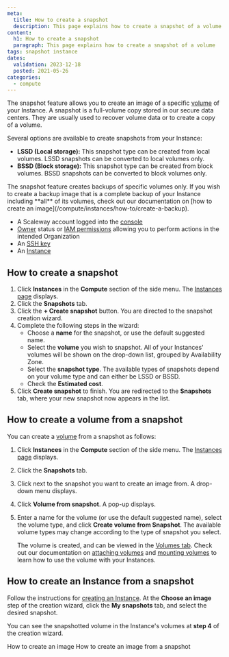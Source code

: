 ```yaml
---
meta:
  title: How to create a snapshot
  description: This page explains how to create a snapshot of a volume
content:
  h1: How to create a snapshot
  paragraph: This page explains how to create a snapshot of a volume
tags: snapshot instance
dates:
  validation: 2023-12-18
  posted: 2021-05-26
categories:
  - compute
---
```


The snapshot feature allows you to create an image of a specific [volume](/compute/instances/concepts/#volumes) of your Instance. A snapshot is a full-volume copy stored in our secure data centers. They are usually used to recover volume data or to create a copy of a volume.

Several options are available to create snapshots from your Instance:

* **LSSD (Local storage):** This snapshot type can be created from local volumes. LSSD snapshots can be converted to local volumes only.
* **BSSD (Block storage):** This snapshot type can be created from block volumes. BSSD snapshots can be converted to block volumes only.

<Message type="note">
  The snapshot feature creates backups of specific volumes only. If you wish to create a backup image that is a complete backup of your Instance including **all** of its volumes, check out our documentation on [how to create an image](/compute/instances/how-to/create-a-backup).
</Message>

<Macro id="requirements" />

- A Scaleway account logged into the [console](https://console.scaleway.com)
- [Owner](/identity-and-access-management/iam/concepts/#owner) status or [IAM permissions](/identity-and-access-management/iam/concepts/#permission) allowing you to perform actions in the intended Organization
- An [SSH key](/identity-and-access-management/organizations-and-projects/how-to/create-ssh-key/)
- An [Instance](/compute/instances/how-to/create-an-instance)

## How to create a snapshot

1. Click **Instances** in the **Compute** section of the side menu. The [Instances page](https://console.scaleway.com/instance/servers) displays.
2. Click the **Snapshots** tab.
    <Lightbox src="scaleway-create-a-snapshot.webp" alt="" />
3. Click the **+ Create snapshot** button. You are directed to the snapshot creation wizard.
4. Complete the following steps in the wizard:
    - Choose a **name** for the snapshot, or use the default suggested name.
    - Select the **volume** you wish to snapshot. All of your Instances' volumes will be shown on the drop-down list, grouped by Availability Zone.
    - Select the **snapshot type**. The available types of snapshots depend on your volume type and can either be LSSD or BSSD. 
    - Check the **Estimated cost**.
5. Click **Create snapshot** to finish. You are redirected to the **Snapshots** tab, where your new snapshot now appears in the list.

## How to create a volume from a snapshot

You can create a [volume](/compute/instances/concepts/#volume) from a snapshot as follows:

1. Click **Instances** in the **Compute** section of the side menu. The [Instances page](https://console.scaleway.com/instance/servers) displays.
2. Click the **Snapshots** tab.
3. Click <Icon name="more" /> next to the snapshot you want to create an image from. A drop-down menu displays.
4. Click **Volume from snapshot**. A pop-up displays.
    <Lightbox src="scaleway-volume-from-snapshot.webp" alt="" />
5. Enter a name for the volume (or use the default suggested name), select the volume type, and click **Create volume from Snapshot**.
    <Message type="note">
      The available volume types may change according to the type of snapshot you select.
    </Message>

    The volume is created, and can be viewed in the [Volumes tab](https://console.scaleway.com/instance/volumes). Check out our documentation on [attaching volumes](/storage/block/how-to/attach-a-volume) and [mounting volumes](/storage/block/api-cli/managing-a-volume/#mounting-the-block-volume) to learn how to use the volume with your Instances.

## How to create an Instance from a snapshot

Follow the instructions for [creating an Instance](/compute/instances/how-to/create-an-instance). At the **Choose an image** step of the creation wizard, click the **My snapshots** tab, and select the desired snapshot.

<Lightbox src="scaleway-create-from-snapshot.webp" alt="" />

You can see the snapshotted volume in the Instance's volumes at **step 4** of the creation wizard.


<Navigation title="See also">
  <PreviousButton to="/compute/instances/how-to/create-a-backup/">How to create an image</PreviousButton>
  <NextButton to="/compute/instances/how-to/create-image-from-snapshot/">How to create an image from a snapshot</NextButton>
</Navigation>